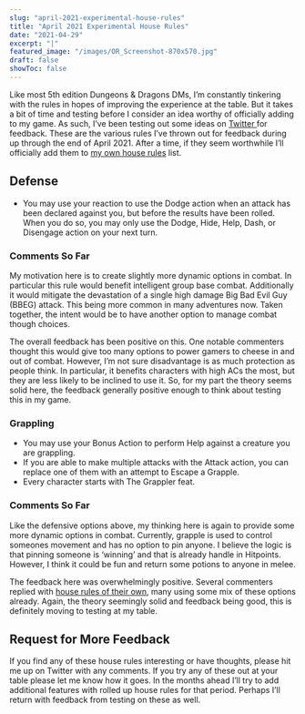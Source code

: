 ```yaml
---
slug: "april-2021-experimental-house-rules"
title: "April 2021 Experimental House Rules"
date: "2021-04-29"
excerpt: "|"
featured_image: "/images/OR_Screenshot-870x570.jpg"
draft: false
showToc: false
---
```


Like most 5th edition Dungeons & Dragons DMs, I&#8217;m constantly tinkering with the rules in hopes of improving the experience at the table. But it takes a bit of time and testing before I consider an idea worthy of officially adding to my game. As such, I&#8217;ve been testing out some ideas on <a href="https://www.twitter.com/optionalrule" target="_blank" rel="noreferrer noopener">Twitter </a>for feedback. These are the various rules I&#8217;ve thrown out for feedback during up through the end of April 2021. After a time, if they seem worthwhile I&#8217;ll officially add them to <a href="https://optionalrule.com/2021/02/10/my-current-5e-house-rules/" target="_blank" rel="noreferrer noopener">my own house rules</a> list.

## Defense

  * You may use your reaction to use the Dodge action when an attack has been declared against you, but before the results have been rolled. When you do so, you may only use the Dodge, Hide, Help, Dash, or Disengage action on your next turn.

### Comments So Far

My motivation here is to create slightly more dynamic options in combat. In particular this rule would benefit intelligent group base combat. Additionally it would mitigate the devastation of a single high damage Big Bad Evil Guy (BBEG) attack. This being more common in many adventures now. Taken together, the intent would be to have another option to manage combat though choices.

The overall feedback has been positive on this. One notable commenters thought this would give too many options to power gamers to cheese in and out of combat. However, I&#8217;m not sure disadvantage is as much protection as people think. In particular, it benefits characters with high ACs the most, but they are less likely to be inclined to use it. So, for my part the theory seems solid here, the feedback generally positive enough to think about testing this in my game.

### Grappling

  * You may use your Bonus Action to perform Help against a creature you are grappling.
  * If you are able to make multiple attacks with the Attack action, you can replace one of them with an attempt to Escape a Grapple.
  * Every character starts with The Grappler feat.

### Comments So Far

Like the defensive options above, my thinking here is again to provide some more dynamic options in combat. Currently, grapple is used to control someones movement and has no option to pin anyone. I believe the logic is that pinning someone is &#8216;winning&#8217; and that is already handle in Hitpoints. However, I think it could be fun and return some potions to anyone in melee.

The feedback here was overwhelmingly positive. Several commenters replied with <a href="https://thinkdm.org/2018/06/16/grappling/" target="_blank" rel="noreferrer noopener">house rules of their own</a>, many using some mix of these options already. Again, the theory seemingly solid and feedback being good, this is definitely moving to testing at my table.

## Request for More Feedback

If you find any of these house rules interesting or have thoughts, please hit me up on Twitter with any comments. If you try any of these out at your table please let me know how it goes. In the months ahead I&#8217;ll try to add additional features with rolled up house rules for that period. Perhaps I&#8217;ll return with feedback from testing on these as well.